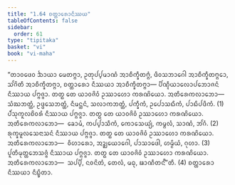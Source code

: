 ```yaml
---
title: "1.64 ᨧᨲ᩠ᨲᩣᩁᩮᩣᨶᩥᩔᨿ"
tableOfContents: false
sidebar:
  order: 61
type: "tipitaka"
basket: "vi"
book: "vi-maha"
---
```



<DynamicBreadcrumb />

<Division number="128" book="vi-maha">

<Paragraph number="533" book="vi-maha">
“ᨲᩣᩅᨴᩮᩅ ᨨᩣᨿᩣ ᨾᩮᨲᨻ᩠ᨻᩣ, ᩏᨲᩩᨸ᩠ᨸᨾᩣᨱᩴ ᩋᩣᨧᩥᨠ᩠ᨡᩥᨲᨻ᩠ᨻᩴ, ᨴᩥᩅᩈᨽᩣᨣᩮᩤ ᩋᩣᨧᩥᨠ᩠ᨡᩥᨲᨻ᩠ᨻᩮᩣ, ᩈᩘᨣᩦᨲᩥ ᩋᩣᨧᩥᨠ᩠ᨡᩥᨲᨻ᩠ᨻᩣ, ᨧᨲ᩠ᨲᩣᩁᩮᩣ ᨶᩥᩔᨿᩣ ᩋᩣᨧᩥᨠ᩠ᨡᩥᨲᨻ᩠ᨻᩣ—
</Paragraph>

<Paragraph number="534" book="vi-maha">
ᨸᩥᨱ᩠ᨯᩥᨿᩣᩃᩮᩣᨸᨽᩮᩣᨩᨶᩴ ᨶᩥᩔᩣᨿ ᨸᨻ᩠ᨻᨩ᩠ᨩᩣ. ᨲᨲ᩠ᨳ ᨲᩮ ᨿᩣᩅᨩᩦᩅᩴ ᩏᩔᩣᩉᩮᩣ ᨠᩁᨱᩦᨿᩮᩣ. ᩋᨲᩥᩁᩮᨠᩃᩣᨽᩮᩣ—  ᩈᩴᨥᨽᨲ᩠ᨲᩴ, ᩏᨴ᩠ᨴᩮᩈᨽᨲ᩠ᨲᩴ, ᨶᩥᨾᨶ᩠ᨲᨶᩴ, ᩈᩃᩣᨠᨽᨲ᩠ᨲᩴ, ᨸᨠ᩠ᨡᩥᨠᩴ, ᩏᨸᩮᩣᩈᨳᩥᨠᩴ, ᨸᩣᨭᩥᨸᨴᩥᨠᩴ. (1)
</Paragraph>

<Paragraph number="535" book="vi-maha">
ᨸᩴᩈᩩᨠᩪᩃᨧᩦᩅᩁᩴ ᨶᩥᩔᩣᨿ ᨸᨻ᩠ᨻᨩ᩠ᨩᩣ. ᨲᨲ᩠ᨳ ᨲᩮ ᨿᩣᩅᨩᩦᩅᩴ ᩏᩔᩣᩉᩮᩣ ᨠᩁᨱᩦᨿᩮᩣ. ᩋᨲᩥᩁᩮᨠᩃᩣᨽᩮᩣ—  ᨡᩮᩣᨾᩴ, ᨠᨸ᩠ᨸᩣᩈᩥᨠᩴ, ᨠᩮᩣᩈᩮᨿ᩠ᨿᩴ, ᨠᨾ᩠ᨻᩃᩴ, ᩈᩣᨱᩴ, ᨽᩘᨣᩴ. (2)
</Paragraph>

<Paragraph number="536" book="vi-maha">
ᩁᩩᨠ᩠ᨡᨾᩪᩃᩈᩮᨶᩣᩈᨶᩴ ᨶᩥᩔᩣᨿ ᨸᨻ᩠ᨻᨩ᩠ᨩᩣ. ᨲᨲ᩠ᨳ ᨲᩮ ᨿᩣᩅᨩᩦᩅᩴ ᩏᩔᩣᩉᩮᩣ ᨠᩁᨱᩦᨿᩮᩣ. ᩋᨲᩥᩁᩮᨠᩃᩣᨽᩮᩣ—  ᩅᩥᩉᩣᩁᩮᩣ, ᩋᨯ᩠ᨰᨿᩮᩣᨣᩮᩤ, ᨸᩣᩈᩣᨴᩮᩤ, ᩉᨾ᩠ᨾᩥᨿᩴ, ᨣᩩᩉᩣ. (3)
</Paragraph>

<Paragraph number="537" book="vi-maha">
ᨸᩪᨲᩥᨾᩩᨲ᩠ᨲᨽᩮᩈᨩ᩠ᨩᩴ ᨶᩥᩔᩣᨿ ᨸᨻ᩠ᨻᨩ᩠ᨩᩣ. ᨲᨲ᩠ᨳ ᨲᩮ ᨿᩣᩅᨩᩦᩅᩴ ᩏᩔᩣᩉᩮᩣ ᨠᩁᨱᩦᨿᩮᩣ. ᩋᨲᩥᩁᩮᨠᩃᩣᨽᩮᩣ—  ᩈᨸ᩠ᨸᩥ, ᨶᩅᨶᩦᨲᩴ, ᨲᩮᩃᩴ, ᨾᨵᩩ, ᨹᩣᨱᩥᨲᨶ᩺”ᨲᩥ. (4)

</Paragraph>
</Division>

<Paragraph number="538" type="center" book="vi-maha">
ᨧᨲ᩠ᨲᩣᩁᩮᩣ ᨶᩥᩔᨿᩣ ᨶᩥᨭ᩠ᨮᩥᨲᩣ.
</Paragraph>